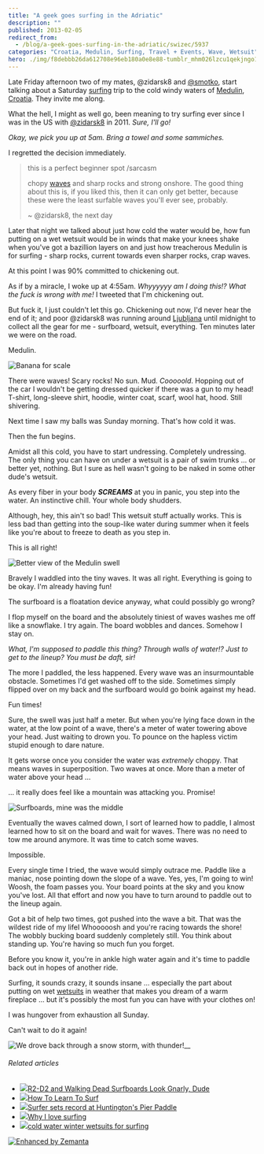 ```yaml
---
title: "A geek goes surfing in the Adriatic"
description: ""
published: 2013-02-05
redirect_from:
  - /blog/a-geek-goes-surfing-in-the-adriatic/swizec/5937
categories: "Croatia, Medulin, Surfing, Travel + Events, Wave, Wetsuit"
hero: ./img/f8debbb26da612708e96eb180a0e8e88-tumblr_mhm026lzcu1qekjngo1_500.jpg
---
```


Late Friday afternoon two of my mates, @zidarsk8 and [@smotko](http://twitter.com/smotko), start talking about a Saturday [surfing](http://en.wikipedia.org/wiki/Surfing "Surfing") trip to the cold windy waters of [Medulin](<http://maps.google.com/maps?ll=44.8219444444,13.935&spn=0.1,0.1&q=44.8219444444,13.935 (Medulin)&t=h> "Medulin"), [Croatia](<http://maps.google.com/maps?ll=45.8,16.0&spn=10.0,10.0&q=45.8,16.0 (Croatia)&t=h> "Croatia"). They invite me along.

What the hell, I might as well go, been meaning to try surfing ever since I was in the US with [@zidarsk8](https://twitter.com/zidarsk8) in 2011. _Sure, I'll go!_

_Okay, we pick you up at 5am. Bring a towel and some sammiches._

I regretted the decision immediately.

> this is a perfect beginner spot /sarcasm
>
> chopy [waves](http://en.wikipedia.org/wiki/Wave "Wave") and sharp rocks and strong onshore. The good thing about this is, if you liked this, then it can only get better, because these were the least surfable waves you'll ever see, probably.
>
> ~ @zidarsk8, the next day

Later that night we talked about just how cold the water would be, how fun putting on a wet wetsuit would be in winds that make your knees shake when you've got a bazillion layers on and just how treacherous Medulin is for surfing - sharp rocks, current towards even sharper rocks, crap waves.

At this point I was 90% committed to chickening out.

As if by a miracle, I woke up at 4:55am. _Whyyyyyy am I doing this!? What the fuck is wrong with me!_ I tweeted that I'm chickening out.

But fuck it, I just couldn't let this go. Chickening out now, I'd never hear the end of it; and poor @zidarsk8 was running around [Ljubljana](<http://maps.google.com/maps?ll=46.0555555556,14.5083333333&spn=0.1,0.1&q=46.0555555556,14.5083333333 (Ljubljana)&t=h> "Ljubljana") until midnight to collect all the gear for me - surfboard, wetsuit, everything. Ten minutes later we were on the road.

Medulin.

![Banana for scale](./img/f8debbb26da612708e96eb180a0e8e88-tumblr_mhm026lzcu1qekjngo1_500.jpg "Banana for scale")

There were waves! Scary rocks! No sun. Mud. _Cooooold_. Hopping out of the car I wouldn't be getting dressed quicker if there was a gun to my head! T-shirt, long-sleeve shirt, hoodie, winter coat, scarf, wool hat, hood. Still shivering.

Next time I saw my balls was Sunday morning. That's how cold it was.

Then the fun begins.

Amidst all this cold, you have to start undressing. Completely undressing. The only thing you can have on under a wetsuit is a pair of swim trunks ... or better yet, nothing. But I sure as hell wasn't going to be naked in some other dude's wetsuit.

As every fiber in your body **_SCREAMS_** at you in panic, you step into the water. An instinctive chill. Your whole body shudders.

Although, hey, this ain't so bad! This wetsuit stuff actually works. This is less bad than getting into the soup-like water during summer when it feels like you're about to freeze to death as you step in.

This is all right!

![Better view of the Medulin swell](https://swizec.com/wp-content/uploads/2013/02/medulin-swell-1024x764.jpg "Better view of the Medulin swell")

Bravely I waddled into the tiny waves. It was all right. Everything is going to be okay. I'm already having fun!

The surfboard is a floatation device anyway, what could possibly go wrong?

I flop myself on the board and the absolutely tiniest of waves washes me off like a snowflake. I try again. The board wobbles and dances. Somehow I stay on.

_What, I'm supposed to paddle this thing? Through walls of water!? Just to get to the lineup? You must be daft, sir!_

The more I paddled, the less happened. Every wave was an insurmountable obstacle. Sometimes I'd get washed off to the side. Sometimes simply flipped over on my back and the surfboard would go boink against my head.

Fun times!

Sure, the swell was just half a meter. But when you're lying face down in the water, at the low point of a wave, there's a meter of water towering above your head. Just waiting to drown you. To pounce on the hapless victim stupid enough to dare nature.

It gets worse once you consider the water was _extremely_ choppy. That means waves in superposition. Two waves at once. More than a meter of water above your head ...

... it really does feel like a mountain was attacking you. Promise!

![Surfboards, mine was the middle](https://swizec.com/wp-content/uploads/2013/02/medulin-surfboards-764x1024.jpg "Surfboards, mine was the middle")

Eventually the waves calmed down, I sort of learned how to paddle, I almost learned how to sit on the board and wait for waves. There was no need to tow me around anymore. It was time to catch some waves.

Impossible.

Every single time I tried, the wave would simply outrace me. Paddle like a maniac, nose pointing down the slope of a wave. Yes, yes, I'm going to win! Woosh, the foam passes you. Your board points at the sky and you know you've lost. All that effort and now you have to turn around to paddle out to the lineup again.

Got a bit of help two times, got pushed into the wave a bit. That was the wildest ride of my lifeI Whooooosh and you're racing towards the shore! The wobbly bucking board suddenly completely still. You think about standing up. You're having so much fun you forget.

Before you know it, you're in ankle high water again and it's time to paddle back out in hopes of another ride.

Surfing, it sounds crazy, it sounds insane ... especially the part about putting on wet [wetsuits](http://en.wikipedia.org/wiki/Wetsuit "Wetsuit") in weather that makes you dream of a warm fireplace ... but it's possibly the most fun you can have with your clothes on!

I was hungover from exhaustion all Sunday.

Can't wait to do it again!

![We drove back through a snow storm, with thunder!](https://swizec.com/wp-content/uploads/2013/02/medulin-car-1024x764.jpg "We drove back through a snow storm, with thunder!")\_\_

###### Related articles

- [![](https://i.zemanta.com/139928544_80_80.jpg)](http://technabob.com/blog/2013/01/22/r2-d2-walking-dead-surfboards/)[R2-D2 and Walking Dead Surfboards Look Gnarly, Dude](http://technabob.com/blog/2013/01/22/r2-d2-walking-dead-surfboards/)
- [![](https://i.zemanta.com/101531735_80_80.jpg)](http://www.essentialtravel.co.uk/magazine/how-to/learn-to-surf.asp)[How To Learn To Surf](http://www.essentialtravel.co.uk/magazine/how-to/learn-to-surf.asp)
- [![](https://i.zemanta.com/143018368_80_80.jpg)](http://www.ocregister.com/articles/event-479084-paddle-year.html)[Surfer sets record at Huntington's Pier Paddle](http://www.ocregister.com/articles/event-479084-paddle-year.html)
- [![](https://i.zemanta.com/140969870_80_80.jpg)](http://www.ronnestam.com/why-i-love-surfing/)[Why I love surfing](http://www.ronnestam.com/why-i-love-surfing/)
- [![](https://i.zemanta.com/139069308_80_80.jpg)](http://lunasurfshop.wordpress.com/2013/01/18/cold-water-wetsuits-for-surfing/)[cold water winter wetsuits for surfing](http://lunasurfshop.wordpress.com/2013/01/18/cold-water-wetsuits-for-surfing/)

[![Enhanced by Zemanta](https://img.zemanta.com/zemified_e.png?x-id=f189d2ee-b973-4a9f-b2cb-6199403143fe)](http://www.zemanta.com/?px "Enhanced by Zemanta")

